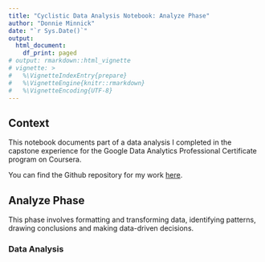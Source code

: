 ```yaml
---
title: "Cyclistic Data Analysis Notebook: Analyze Phase"
author: "Donnie Minnick"
date: "`r Sys.Date()`"
output:
  html_document:
    df_print: paged
# output: rmarkdown::html_vignette
# vignette: >
#   %\VignetteIndexEntry{prepare}
#   %\VignetteEngine{knitr::rmarkdown}
#   %\VignetteEncoding{UTF-8}
---
```


## Context

This notebook documents part of a data analysis I completed in the capstone experience for the Google Data Analytics Professional Certificate program on Coursera.

You can find the Github repository for my work [here](https://github.com/dtminnick/cyclistic).

## Analyze Phase

This phase involves formatting and transforming data, identifying patterns, drawing conclusions and making data-driven decisions.

### Data Analysis


